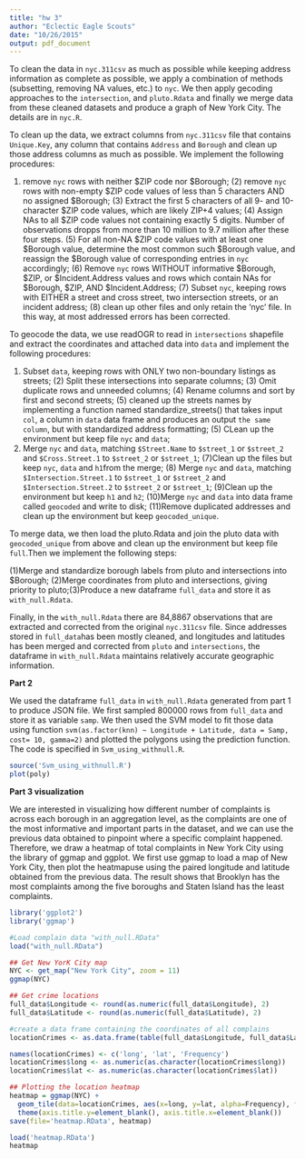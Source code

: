 ```yaml
---
title: "hw 3"
author: "Eclectic Eagle Scouts"
date: "10/26/2015"
output: pdf_document
---
```


To clean the data in `nyc.311csv` as much as possible while keeping address information as complete as possible, we apply a combination of methods (subsetting, removing NA values, etc.) to `nyc`. We then apply gecoding approaches to the `intersection`, and `pluto.Rdata` and finally we merge data from these cleaned datasets and produce a graph of New York City. The details are in `nyc.R`.

To clean up the data, we extract columns from `nyc.311csv` file that contains `Unique.Key`, any column that contains `Address` and `Borough` and clean up those address columns as much as possible. We implement the following procedures: 

(1) remove `nyc` rows with neither $ZIP code nor $Borough; (2) remove `nyc` rows with non-empty $ZIP code values of less than 5 characters AND no assigned $Borough; (3) Extract the first 5 characters of all 9- and 10-character $ZIP code values, which are likely ZIP+4 values; (4) Assign NAs to all $ZIP code values not containing exactly 5 digits. Number of observations dropps from more than 10 million to 9.7 million after these four steps. (5) For all non-NA $ZIP code values with at least one $Borough value, determine the most common such $Borough value, and reassign the $Borough value of corresponding entries in `nyc` accordingly; (6) Remove `nyc` rows WITHOUT informative $Borough, $ZIP, or $Incident.Address values and rows which contain NAs for $Borough, $ZIP, AND $Incident.Address; (7) Subset `nyc`, keeping rows with EITHER a street and cross street, two intersection streets, or an incident address; (8) clean up other files and only retain the 'nyc' file. In this way, at most addressed errors has been corrected.

To geocode the data, we use readOGR to read in `intersections` shapefile and extract the coordinates and attached data into `data` and implement the following procedures: 

(1) Subset `data`, keeping rows with ONLY two non-boundary listings as streets; (2) Split these intersections into separate columns; (3) Omit duplicate rows and unneeded columns; (4) Rename columns and sort by first and second streets; (5) cleaned up the streets names by implementing a function named standardize_streets() that takes input `col`, a column in `data` data frame and produces an output `the same column`, but with standardized address formatting; (5) CLean up the environment but keep file `nyc` and `data`; 
(6) Merge `nyc` and `data`, matching `$Street.Name` to `$street_1` or `$street_2` and `$Cross.Street.1` to `$street_2` or `$street_1`;
(7)Clean up the files but keep `nyc`, `data` and `h1`from the merge; (8) Merge `nyc` and `data`, matching `$Intersection.Street.1` to `$street_1` or `$street_2` and `$Intersection.Street.2` to `$street_2` or `$street_1`;
(9)Clean up the environment but keep `h1` and `h2`; (10)Merge `nyc` and `data` into data frame called `geocoded` and write to disk;
(11)Remove duplicated addresses and clean up the environment but keep `geocoded_unique`.

To merge data, we then load the pluto.Rdata and join the pluto data with `geocoded_unique` from above and clean up the environment but keep file `full`.Then we implement the following steps: 

(1)Merge and standardize borough labels from pluto and intersections into $Borough; (2)Merge coordinates from pluto and intersections, giving priority to pluto;(3)Produce a new dataframe `full_data` and store it as `with_null.Rdata`.

Finally, in the `with_null.Rdata` there are 84,8867 observations that are extracted and corrected from the original `nyc.311csv` file. Since addresses stored in `full_data`has been mostly cleaned, and longitudes and latitudes has been merged and corrected from `pluto` and `intersections`, the dataframe in `with_null.Rdata` maintains relatively accurate geographic information. 


**Part 2**

We used the dataframe `full_data` in `with_null.Rdata` generated from part 1 to produce JSON file. We first sampled 800000 rows from `full_data` and store it as variable `samp`. We then used the SVM model to fit those data using function `svm(as.factor(knn) ~ Longitude + Latitude, data = Samp, cost= 10, gamma=2)`
and plotted the polygons using the prediction function. The code is specified in `Svm_using_withnull.R`. 

```r
source('Svm_using_withnull.R')
plot(poly)
```


**Part 3 visualization**

We are interested in visualizing how different number of complaints is across each borough in an aggregation level, as the complaints are one of the most informative and important parts in the dataset, and we can use the previous data obtained to pinpoint where a specific complaint happened. Therefore, we draw a heatmap of total complaints in New York City using the library of ggmap and ggplot. We first use ggmap to load a map of New York City, then plot the heatmapuse using the paired longitude and latitude obtained from the previous data. The result shows that Brooklyn has the most complaints among the five boroughs and Staten Island has the least complaints. 

```r
library('ggplot2')
library('ggmap')

#Load complain data "with_null.RData"
load("with_null.RData")

## Get New YorK City map
NYC <- get_map("New York City", zoom = 11)
ggmap(NYC)

## Get crime locations
full_data$Longitude <- round(as.numeric(full_data$Longitude), 2)
full_data$Latitude <- round(as.numeric(full_data$Latitude), 2)

#create a data frame containing the coordinates of all complains
locationCrimes <- as.data.frame(table(full_data$Longitude, full_data$Latitude))

names(locationCrimes) <- c('long', 'lat', 'Frequency')
locationCrimes$long <- as.numeric(as.character(locationCrimes$long))
locationCrimes$lat <- as.numeric(as.character(locationCrimes$lat))

## Plotting the location heatmap
heatmap = ggmap(NYC) + 
  geom_tile(data=locationCrimes, aes(x=long, y=lat, alpha=Frequency), fill='red') + 
  theme(axis.title.y=element_blank(), axis.title.x=element_blank())
save(file='heatmap.RData', heatmap)
```

```r
load('heatmap.RData')
heatmap
```

